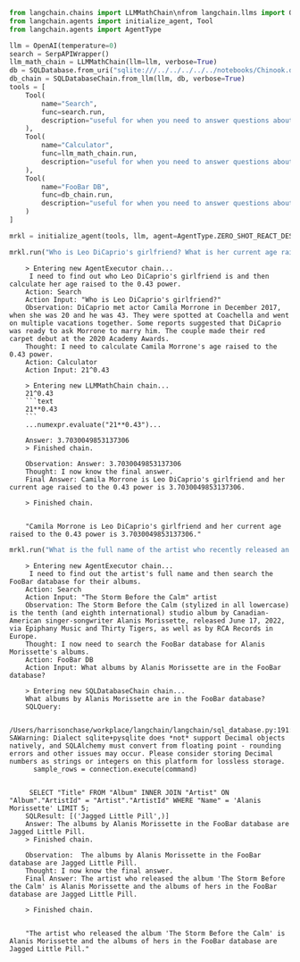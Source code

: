 ```python
from langchain.chains import LLMMathChain\nfrom langchain.llms import OpenAI\nfrom langchain.utilities import SerpAPIWrapper\nfrom langchain.utilities import SQLDatabase\nfrom langchain_experimental.sql import SQLDatabaseChain
from langchain.agents import initialize_agent, Tool
from langchain.agents import AgentType
```


```python
llm = OpenAI(temperature=0)
search = SerpAPIWrapper()
llm_math_chain = LLMMathChain(llm=llm, verbose=True)
db = SQLDatabase.from_uri("sqlite:///../../../../../notebooks/Chinook.db")
db_chain = SQLDatabaseChain.from_llm(llm, db, verbose=True)
tools = [
    Tool(
        name="Search",
        func=search.run,
        description="useful for when you need to answer questions about current events. You should ask targeted questions"
    ),
    Tool(
        name="Calculator",
        func=llm_math_chain.run,
        description="useful for when you need to answer questions about math"
    ),
    Tool(
        name="FooBar DB",
        func=db_chain.run,
        description="useful for when you need to answer questions about FooBar. Input should be in the form of a question containing full context"
    )
]
```


```python
mrkl = initialize_agent(tools, llm, agent=AgentType.ZERO_SHOT_REACT_DESCRIPTION, verbose=True)
```


```python
mrkl.run("Who is Leo DiCaprio's girlfriend? What is her current age raised to the 0.43 power?")
```

<CodeOutputBlock lang="python">

```
    > Entering new AgentExecutor chain...
     I need to find out who Leo DiCaprio's girlfriend is and then calculate her age raised to the 0.43 power.
    Action: Search
    Action Input: "Who is Leo DiCaprio's girlfriend?"
    Observation: DiCaprio met actor Camila Morrone in December 2017, when she was 20 and he was 43. They were spotted at Coachella and went on multiple vacations together. Some reports suggested that DiCaprio was ready to ask Morrone to marry him. The couple made their red carpet debut at the 2020 Academy Awards.
    Thought: I need to calculate Camila Morrone's age raised to the 0.43 power.
    Action: Calculator
    Action Input: 21^0.43
    
    > Entering new LLMMathChain chain...
    21^0.43
    ```text
    21**0.43
    ```
    ...numexpr.evaluate("21**0.43")...
    
    Answer: 3.7030049853137306
    > Finished chain.
    
    Observation: Answer: 3.7030049853137306
    Thought: I now know the final answer.
    Final Answer: Camila Morrone is Leo DiCaprio's girlfriend and her current age raised to the 0.43 power is 3.7030049853137306.
    
    > Finished chain.


    "Camila Morrone is Leo DiCaprio's girlfriend and her current age raised to the 0.43 power is 3.7030049853137306."
```

</CodeOutputBlock>


```python
mrkl.run("What is the full name of the artist who recently released an album called 'The Storm Before the Calm' and are they in the FooBar database? If so, what albums of theirs are in the FooBar database?")
```

<CodeOutputBlock lang="python">

```
    > Entering new AgentExecutor chain...
     I need to find out the artist's full name and then search the FooBar database for their albums.
    Action: Search
    Action Input: "The Storm Before the Calm" artist
    Observation: The Storm Before the Calm (stylized in all lowercase) is the tenth (and eighth international) studio album by Canadian-American singer-songwriter Alanis Morissette, released June 17, 2022, via Epiphany Music and Thirty Tigers, as well as by RCA Records in Europe.
    Thought: I now need to search the FooBar database for Alanis Morissette's albums.
    Action: FooBar DB
    Action Input: What albums by Alanis Morissette are in the FooBar database?
    
    > Entering new SQLDatabaseChain chain...
    What albums by Alanis Morissette are in the FooBar database?
    SQLQuery:

    /Users/harrisonchase/workplace/langchain/langchain/sql_database.py:191: SAWarning: Dialect sqlite+pysqlite does *not* support Decimal objects natively, and SQLAlchemy must convert from floating point - rounding errors and other issues may occur. Please consider storing Decimal numbers as strings or integers on this platform for lossless storage.
      sample_rows = connection.execute(command)


     SELECT "Title" FROM "Album" INNER JOIN "Artist" ON "Album"."ArtistId" = "Artist"."ArtistId" WHERE "Name" = 'Alanis Morissette' LIMIT 5;
    SQLResult: [('Jagged Little Pill',)]
    Answer: The albums by Alanis Morissette in the FooBar database are Jagged Little Pill.
    > Finished chain.
    
    Observation:  The albums by Alanis Morissette in the FooBar database are Jagged Little Pill.
    Thought: I now know the final answer.
    Final Answer: The artist who released the album 'The Storm Before the Calm' is Alanis Morissette and the albums of hers in the FooBar database are Jagged Little Pill.
    
    > Finished chain.


    "The artist who released the album 'The Storm Before the Calm' is Alanis Morissette and the albums of hers in the FooBar database are Jagged Little Pill."
```

</CodeOutputBlock>
